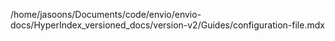 /home/jasoons/Documents/code/envio/envio-docs/HyperIndex_versioned_docs/version-v2/Guides/configuration-file.mdx